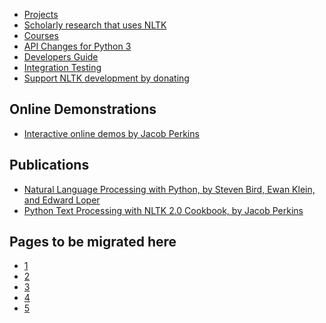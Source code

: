 * [[Projects]]
* [http://scholar.google.com.au/scholar?q=NLTK Scholarly research that uses NLTK]
* [[Courses]]
* [[API Changes for Python 3]]
* [[Developers Guide]]
* [[Integration Testing]]
* [https://www.paypal.com/cgi-bin/webscr?cmd=_s-xclick&hosted_button_id=1140248 Support NLTK development by donating]

== Online Demonstrations ==

* [http://text-processing.com/demo/ Interactive online demos by Jacob Perkins]

== Publications ==

* [http://nltk.org/book Natural Language Processing with Python, by Steven Bird, Ewan Klein, and Edward Loper]
* [https://www.packtpub.com/python-text-processing-with-nltk-2-0-cookbook/book Python Text Processing with NLTK 2.0 Cookbook, by Jacob Perkins]

== Pages to be migrated here ==

* [https://sites.google.com/site/naturallanguagetoolkit/faq]
* [http://wu.ourproject.org/moin/projects/nltk/ProjectIdeas]
* [https://code.google.com/p/nltk/wiki/DevelopersGuide]
* [https://code.google.com/p/nltk/wiki/PackageStructure]
* [http://tinyurl.com/nltk-courses]
